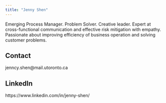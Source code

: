 ```yaml
---
title: "Jenny Shen"
---
```


Emerging Process Manager. Problem Solver. Creative leader. Expert at cross-functional communication and effective risk mitigation with empathy. Passionate about improving efficiency of business operation and solving customer problems.

## Contact
jenncy.shen@mail.utoronto.ca

## LinkedIn
https://www.linkedin.com/in/jenny-shen/



